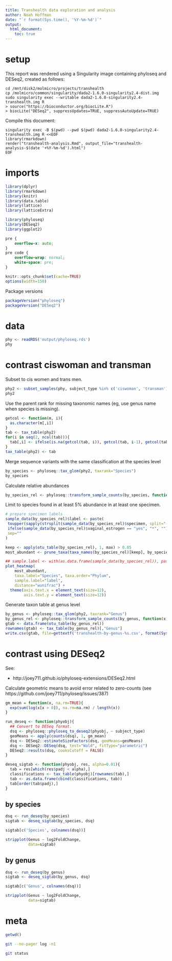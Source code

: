 ```yaml
---
title: Transhealth data exploration and analysis
author: Noah Hoffman
date: "`r format(Sys.time(), '%Y-%m-%d')`"
output:
  html_document:
    toc: true
---
```


# setup

This report was rendered using a Singularity image containing phyloseq
and DESeq2, created as follows:

```
cd /mnt/disk2/molmicro/projects/transhealth
cp /molmicro/common/singularity/dada2-1.6.0-singularity2.4-dist.img
sudo singularity exec --writable dada2-1.6.0-singularity2.4-transhealth.img R
> source("https://bioconductor.org/biocLite.R")
> biocLite("DESeq2", suppressUpdates=TRUE, suppressAutoUpdate=TRUE)
```

Compile this document:

```
singularity exec -B $(pwd) --pwd $(pwd) dada2-1.6.0-singularity2.4-transhealth.img R <<EOF
library(rmarkdown)
render("transhealth-analysis.Rmd", output_file="transhealth-analysis-$(date '+%Y-%m-%d').html")
EOF
```

# imports

```r
library(dplyr)
library(rmarkdown)
library(knitr)
library(data.table)
library(lattice)
library(latticeExtra)

library(phyloseq)
library(DESeq2)
library(ggplot2)
```

```css
pre {
    overflow-x: auto;
}
pre code {
    overflow-wrap: normal;
    white-space: pre;
}
```

```r
knitr::opts_chunk$set(cache=TRUE)
options(width=150)
```

Package versions

```r
packageVersion("phyloseq")
packageVersion("DESeq2")
```

# data

```r
phy <- readRDS('output/phyloseq.rds')
phy
```

# contrast ciswoman and transman

Subset to cis women and trans men.

```r
phy2 <- subset_samples(phy, subject_type %in% c('ciswoman', 'transman'))
phy2
```

Use the parent rank for missing taxonomic names (eg, use genus name
when species is missing).


```r
getcol <- function(m, i){
  as.character(m[,i])
}
tab <- tax_table(phy2)
for(i in seq(2, ncol(tab))){
  tab[,i] <- ifelse(is.na(getcol(tab, i)), getcol(tab, i-1), getcol(tab, i))
}
tax_table(phy2) <- tab
```

Merge sequence variants with the same classification at the species level

```r
by_species <- phyloseq::tax_glom(phy2, taxrank="Species")
by_species
```

Calculate relative abundances

```r
by_species_rel <- phyloseq::transform_sample_counts(by_species, function(x) x/sum(x))
```

Limit to species found in at least 5% abundance in at least one specimen.


```r
# prepare specimen labels
sample_data(by_species_rel)$label <- paste(
 toupper(sapply(strsplit(sample_data(by_species_rel)$specimen, split="-"), "[", 1)),
 ifelse(sample_data(by_species_rel)$vaginal_estrogen == "yes", "*", ""),
 sep=""
)

keep <- apply(otu_table(by_species_rel), 1, max) > 0.05
most_abundant <- prune_taxa(taxa_names(by_species_rel)[keep], by_species_rel)

## sample.label <- with(as.data.frame(sample_data(by_species_rel)), paste(subject_type, ifelse(vaginal_estrogen=="yes", "-estrogen", ""), sep=""))
plot_heatmap(
    most_abundant,
    taxa.label="Species", taxa.order="Phylum",
    sample.label="label",
    distance="wunifrac") +
  theme(axis.text.x = element_text(size=12),
        axis.text.y = element_text(size=12))
```

Generate taxon table at genus level

```r
by_genus <- phyloseq::tax_glom(phy2, taxrank="Genus")
by_genus_rel <- phyloseq::transform_sample_counts(by_genus, function(x) x/sum(x))
gtab <- data.frame(otu_table(by_genus_rel))
rownames(gtab) <- tax_table(by_genus_rel)[,"Genus"]
write.csv(gtab, file=gettextf('transhealth-by-genus-%s.csv', format(Sys.time(), '%Y-%m-%d')))
```

# contrast using DESeq2

See:

- http://joey711.github.io/phyloseq-extensions/DESeq2.html

Calculate geometric means to avoid error related to zero-counts (see
https://github.com/joey711/phyloseq/issues/387)


```r
gm_mean = function(x, na.rm=TRUE){
  exp(sum(log(x[x > 0]), na.rm=na.rm) / length(x))
}

run_deseq <- function(phyobj){
  ## Convert to DESeq format.
  dsq <- phyloseq::phyloseq_to_deseq2(phyobj, ~ subject_type)
  geoMeans <- apply(counts(dsq), 1, gm_mean)
  dsq <- DESeq2::estimateSizeFactors(dsq, geoMeans=geoMeans)
  dsq <- DESeq2::DESeq(dsq, test="Wald", fitType="parametric")
  DESeq2::results(dsq, cooksCutoff = FALSE)
}

deseq_sigtab <- function(phyobj, res, alpha=0.01){
  tab = res[which(res$padj < alpha),]
  classifications <- tax_table(phyobj)[rownames(tab),]
  tab <- as.data.frame(cbind(classifications, tab))
  tab[order(tab$padj),]
}
```

## by species

```r
dsq <- run_deseq(by_species)
sigtab <- deseq_sigtab(by_species, dsq)
```

```r
sigtab[c('Species', colnames(dsq))]
```

```r
stripplot(Genus ~ log2FoldChange,
          data=sigtab)
```

## by genus

```r
dsq <- run_deseq(by_genus)
sigtab <- deseq_sigtab(by_genus, dsq)
```

```r
sigtab[c('Genus', colnames(dsq))]
```

```r
stripplot(Genus ~ log2FoldChange,
          data=sigtab)
```

# meta

```r
getwd()
```

```sh
git --no-pager log -n1
```

```sh
git status
```

